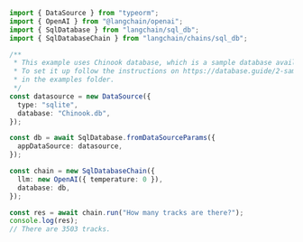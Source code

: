 ```typescript
import { DataSource } from "typeorm";
import { OpenAI } from "@langchain/openai";
import { SqlDatabase } from "langchain/sql_db";
import { SqlDatabaseChain } from "langchain/chains/sql_db";

/**
 * This example uses Chinook database, which is a sample database available for SQL Server, Oracle, MySQL, etc.
 * To set it up follow the instructions on https://database.guide/2-sample-databases-sqlite/, placing the .db file
 * in the examples folder.
 */
const datasource = new DataSource({
  type: "sqlite",
  database: "Chinook.db",
});

const db = await SqlDatabase.fromDataSourceParams({
  appDataSource: datasource,
});

const chain = new SqlDatabaseChain({
  llm: new OpenAI({ temperature: 0 }),
  database: db,
});

const res = await chain.run("How many tracks are there?");
console.log(res);
// There are 3503 tracks.
```
